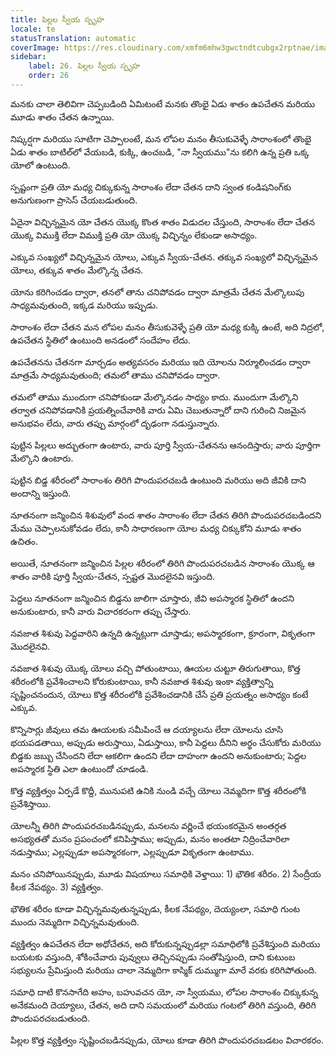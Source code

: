 ```yaml
---
title: పిల్లల స్వీయ స్పృహ
locale: te
statusTranslation: automatic
coverImage: https://res.cloudinary.com/xmfm6mhw3gwctndtcubgx2rptnae/image/upload/v1740468922/small_cover_tratado_de_psicologia_revolucionaria_a4c0dca4e0.webp
sidebar:
    label: 26. పిల్లల స్వీయ స్పృహ
    order: 26
---
```

మనకు చాలా తెలివిగా చెప్పబడింది ఏమిటంటే మనకు తొంభై ఏడు శాతం ఉపచేతన మరియు మూడు శాతం చేతన ఉన్నాయి.

నిష్కర్షగా మరియు సూటిగా చెప్పాలంటే, మన లోపల మనం తీసుకువెళ్ళే సారాంశంలో తొంభై ఏడు శాతం బాటిల్‌లో వేయబడి, కుక్కి, ఉంచబడి, "నా స్వీయము"ను కలిగి ఉన్న ప్రతి ఒక్క యోలో ఉంటుంది.

స్పష్టంగా ప్రతి యో మధ్య చిక్కుకున్న సారాంశం లేదా చేతన దాని స్వంత కండిషనింగ్‌కు అనుగుణంగా ప్రాసెస్ చేయబడుతుంది.

ఏదైనా విచ్ఛిన్నమైన యో చేతన యొక్క కొంత శాతం విడుదల చేస్తుంది, సారాంశం లేదా చేతన యొక్క విముక్తి లేదా విముక్తి ప్రతి యో యొక్క విచ్ఛిన్నం లేకుండా అసాధ్యం.

ఎక్కువ సంఖ్యలో విచ్ఛిన్నమైన యోలు, ఎక్కువ స్వీయ-చేతన. తక్కువ సంఖ్యలో విచ్ఛిన్నమైన యోలు, తక్కువ శాతం మేల్కొన్న చేతన.

యోను కరిగించడం ద్వారా, తనలో తాను చనిపోవడం ద్వారా మాత్రమే చేతన మేల్కొలుపు సాధ్యమవుతుంది, ఇక్కడ మరియు ఇప్పుడు.

సారాంశం లేదా చేతన మన లోపల మనం తీసుకువెళ్ళే ప్రతి యో మధ్య కుక్కి ఉంటే, అది నిద్రలో, ఉపచేతన స్థితిలో ఉంటుంది అనడంలో సందేహం లేదు.

ఉపచేతనను చేతనగా మార్చడం అత్యవసరం మరియు ఇది యోలను నిర్మూలించడం ద్వారా మాత్రమే సాధ్యమవుతుంది; తమలో తాము చనిపోవడం ద్వారా.

తమలో తాము ముందుగా చనిపోకుండా మేల్కొనడం సాధ్యం కాదు. ముందుగా మేల్కొని తర్వాత చనిపోవడానికి ప్రయత్నించేవారికి వారు ఏమి చెబుతున్నారో దాని గురించి నిజమైన అనుభవం లేదు, వారు తప్పు మార్గంలో దృఢంగా నడుస్తున్నారు.

పుట్టిన పిల్లలు అద్భుతంగా ఉంటారు, వారు పూర్తి స్వీయ-చేతనను ఆనందిస్తారు; వారు పూర్తిగా మేల్కొని ఉంటారు.

పుట్టిన బిడ్డ శరీరంలో సారాంశం తిరిగి పొందుపరచబడి ఉంటుంది మరియు అది జీవికి దాని అందాన్ని ఇస్తుంది.

నూతనంగా జన్మించిన శిశువులో వంద శాతం సారాంశం లేదా చేతన తిరిగి పొందుపరచబడిందని మేము చెప్పాలనుకోవడం లేదు, కానీ సాధారణంగా యోల మధ్య చిక్కుకోని మూడు శాతం ఉచితం.

అయితే, నూతనంగా జన్మించిన పిల్లల శరీరంలో తిరిగి పొందుపరచబడిన సారాంశం యొక్క ఆ శాతం వారికి పూర్తి స్వీయ-చేతన, స్పష్టత మొదలైనవి ఇస్తుంది.

పెద్దలు నూతనంగా జన్మించిన బిడ్డను జాలిగా చూస్తారు, జీవి అపస్మారక స్థితిలో ఉందని అనుకుంటారు, కానీ వారు విచారకరంగా తప్పు చేస్తారు.

నవజాత శిశువు పెద్దవారిని ఉన్నది ఉన్నట్లుగా చూస్తాడు; అపస్మారకంగా, క్రూరంగా, వికృతంగా మొదలైనవి.

నవజాత శిశువు యొక్క యోలు వచ్చి పోతుంటాయి, ఊయల చుట్టూ తిరుగుతాయి, కొత్త శరీరంలోకి ప్రవేశించాలని కోరుకుంటాయి, కానీ నవజాత శిశువు ఇంకా వ్యక్తిత్వాన్ని సృష్టించనందున, యోలు కొత్త శరీరంలోకి ప్రవేశించడానికి చేసే ప్రతి ప్రయత్నం అసాధ్యం కంటే ఎక్కువ.

కొన్నిసార్లు జీవులు తమ ఊయలకు సమీపించే ఆ దయ్యాలను లేదా యోలను చూసి భయపడతాయి, అప్పుడు అరుస్తాయి, ఏడుస్తాయి, కానీ పెద్దలు దీనిని అర్థం చేసుకోరు మరియు బిడ్డకు జబ్బు చేసిందని లేదా ఆకలిగా ఉందని లేదా దాహంగా ఉందని అనుకుంటారు; పెద్దల అపస్మారక స్థితి ఎలా ఉంటుందో చూడండి.

కొత్త వ్యక్తిత్వం ఏర్పడే కొద్దీ, మునుపటి ఉనికి నుండి వచ్చే యోలు నెమ్మదిగా కొత్త శరీరంలోకి ప్రవేశిస్తాయి.

యోలన్నీ తిరిగి పొందుపరచబడినప్పుడు, మనలను వర్ణించే భయంకరమైన అంతర్గత అసభ్యతతో మనం ప్రపంచంలో కనిపిస్తాము; అప్పుడు, మనం అంతటా నిద్రించేవారిలా నడుస్తాము; ఎల్లప్పుడూ అపస్మారకంగా, ఎల్లప్పుడూ వికృతంగా ఉంటాము.

మనం చనిపోయినప్పుడు, మూడు విషయాలు సమాధికి వెళ్తాయి: 1) భౌతిక శరీరం. 2) సేంద్రీయ కీలక నేపథ్యం. 3) వ్యక్తిత్వం.

భౌతిక శరీరం కూడా విచ్ఛిన్నమవుతున్నప్పుడు, కీలక నేపథ్యం, ​​దెయ్యంలా, సమాధి గుంట ముందు నెమ్మదిగా విచ్ఛిన్నమవుతుంది.

వ్యక్తిత్వం ఉపచేతన లేదా అధోచేతన, అది కోరుకున్నప్పుడల్లా సమాధిలోకి ప్రవేశిస్తుంది మరియు బయటకు వస్తుంది, శోకించేవారు పువ్వులు తెచ్చినప్పుడు సంతోషిస్తుంది, దాని కుటుంబ సభ్యులను ప్రేమిస్తుంది మరియు చాలా నెమ్మదిగా కాస్మిక్ దుమ్ముగా మారే వరకు కరిగిపోతుంది.

సమాధి దాటి కొనసాగేది అహం, బహువచన యో, నా స్వీయము, లోపల సారాంశం చిక్కుకున్న అనేకమంది దెయ్యాలు, చేతన, అది దాని సమయంలో మరియు గంటలో తిరిగి వస్తుంది, తిరిగి పొందుపరచబడుతుంది.

పిల్లల కొత్త వ్యక్తిత్వం సృష్టించబడినప్పుడు, యోలు కూడా తిరిగి పొందుపరచబడటం విచారకరం.
